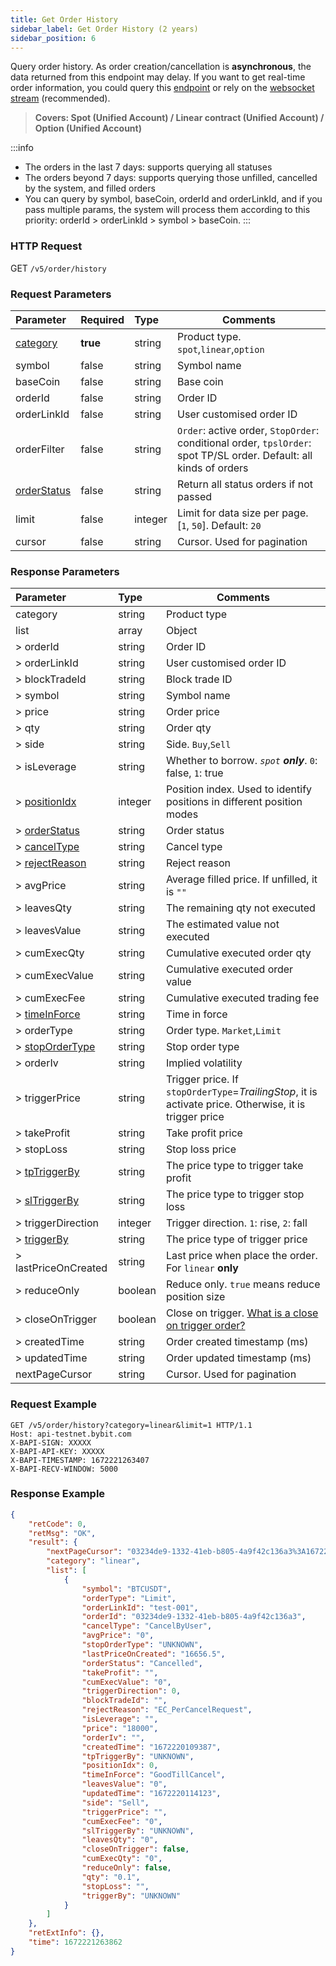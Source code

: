 ```yaml
---
title: Get Order History
sidebar_label: Get Order History (2 years)
sidebar_position: 6
---
```


Query order history. As order creation/cancellation is **asynchronous**, the data returned from this endpoint may delay. If you want to get
real-time order information, you could query this [endpoint](open-order#) or rely on the [websocket stream](../websocket/private/order) (recommended).
> **Covers: Spot (Unified Account) / Linear contract (Unified Account) / Option (Unified Account)**

:::info
* The orders in the last 7 days: supports querying all statuses
* The orders beyond 7 days: supports querying those unfilled, cancelled by the system, and filled orders
* You can query by symbol, baseCoin, orderId and orderLinkId, and if you pass multiple params, the system will process them according to this priority: orderId > orderLinkId > symbol > baseCoin.
:::

### HTTP Request
GET `/v5/order/history`

### Request Parameters
| Parameter | Required | Type | Comments|
|:----- |:-------|:-----|------ |
|[category](../enum#category) |**true** |string |Product type. `spot`,`linear`,`option` |
|symbol |false |string |Symbol name|
|baseCoin |false |string |Base coin |
|orderId |false |string |Order ID |
|orderLinkId |false |string |User customised order ID |
|orderFilter |false |string |`Order`: active order, `StopOrder`: conditional order, `tpslOrder`: spot TP/SL order. Default: all kinds of orders|
|[orderStatus](../enum#orderstatus) |false |string |Return all status orders if not passed |
|limit |false |integer |Limit for data size per page. [`1`, `50`]. Default: `20`|
|cursor |false |string |Cursor. Used for pagination|

### Response Parameters
| Parameter | Type | Comments|
|:----- |:-----|------ |
|category |string |Product type |
|list |array |Object |
|> orderId  |string |Order ID |
|> orderLinkId |string |User customised order ID |
|> blockTradeId  |string |Block trade ID |
|> symbol |string |Symbol name |
|> price |string |Order price |
|> qty |string |Order qty |
|> side |string |Side. `Buy`,`Sell`|
|> isLeverage |string |Whether to borrow. _`spot` **only**_. `0`: false, `1`: true|
|> [positionIdx](../enum#positionidx) |integer |Position index. Used to identify positions in different position modes |
|> [orderStatus](../enum#orderstatus) |string |Order status |
|> [cancelType](../enum#canceltype) |string |Cancel type |
|> [rejectReason](../enum#rejectreason) |string |Reject reason |
|> avgPrice |string |Average filled price. If unfilled, it is `""` |
|> leavesQty |string |The remaining qty not executed |
|> leavesValue |string |The estimated value not executed |
|> cumExecQty |string |Cumulative executed order qty |
|> cumExecValue |string |Cumulative executed order value |
|> cumExecFee |string |Cumulative executed trading fee |
|> [timeInForce](../enum#timeinforce) |string |Time in force |
|> orderType |string |Order type. `Market`,`Limit` |
|> [stopOrderType](../enum#stopordertype) |string |Stop order type |
|> orderIv |string |Implied volatility |
|> triggerPrice |string |Trigger price. If `stopOrderType`=_TrailingStop_, it is activate price. Otherwise, it is trigger price |
|> takeProfit |string |Take profit price |
|> stopLoss |string |Stop loss price |
|> [tpTriggerBy](../enum#triggerby) |string |The price type to trigger take profit |
|> [slTriggerBy](../enum#triggerby) |string |The price type to trigger stop loss |
|> triggerDirection |integer |Trigger direction. `1`: rise, `2`: fall |
|> [triggerBy](../enum#triggerby) |string |The price type of trigger price |
|> lastPriceOnCreated |string |Last price when place the order. For `linear` **only** |
|> reduceOnly |boolean |Reduce only. `true` means reduce position size |
|> closeOnTrigger |boolean |Close on trigger. <a href="https://www.bybit.com/en-US/help-center/bybitHC_Article?language=en_US&id=000001050">What is a close on trigger order?</a> |
|> createdTime |string |Order created timestamp (ms) |
|> updatedTime |string |Order updated timestamp (ms) |
|nextPageCursor |string |Cursor. Used for pagination |

### Request Example

```http
GET /v5/order/history?category=linear&limit=1 HTTP/1.1
Host: api-testnet.bybit.com
X-BAPI-SIGN: XXXXX
X-BAPI-API-KEY: XXXXX
X-BAPI-TIMESTAMP: 1672221263407
X-BAPI-RECV-WINDOW: 5000
```

### Response Example

```json
{
    "retCode": 0,
    "retMsg": "OK",
    "result": {
        "nextPageCursor": "03234de9-1332-41eb-b805-4a9f42c136a3%3A1672220109387%2C03234de9-1332-41eb-b805-4a9f42c136a3%3A1672220109387",
        "category": "linear",
        "list": [
            {
                "symbol": "BTCUSDT",
                "orderType": "Limit",
                "orderLinkId": "test-001",
                "orderId": "03234de9-1332-41eb-b805-4a9f42c136a3",
                "cancelType": "CancelByUser",
                "avgPrice": "0",
                "stopOrderType": "UNKNOWN",
                "lastPriceOnCreated": "16656.5",
                "orderStatus": "Cancelled",
                "takeProfit": "",
                "cumExecValue": "0",
                "triggerDirection": 0,
                "blockTradeId": "",
                "rejectReason": "EC_PerCancelRequest",
                "isLeverage": "",
                "price": "18000",
                "orderIv": "",
                "createdTime": "1672220109387",
                "tpTriggerBy": "UNKNOWN",
                "positionIdx": 0,
                "timeInForce": "GoodTillCancel",
                "leavesValue": "0",
                "updatedTime": "1672220114123",
                "side": "Sell",
                "triggerPrice": "",
                "cumExecFee": "0",
                "slTriggerBy": "UNKNOWN",
                "leavesQty": "0",
                "closeOnTrigger": false,
                "cumExecQty": "0",
                "reduceOnly": false,
                "qty": "0.1",
                "stopLoss": "",
                "triggerBy": "UNKNOWN"
            }
        ]
    },
    "retExtInfo": {},
    "time": 1672221263862
}
```